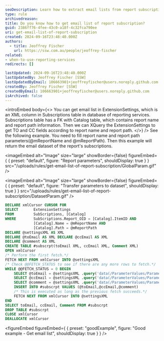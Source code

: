 ```yaml
---
seoDescription: Learn how to extract email lists from report subscriptions using SQL queries for effective reporting management
type: rule
archivedreason:
title: Do you know how to get email list of report subscription?
guid: 2386ff76-4fee-43c0-a18f-4c32fca790ee
uri: get-email-list-of-report-subscription
created: 2024-09-16T23:48:40.000Z
authors:
  - title: Jeoffrey Fischer
    url: https://ssw.com.au/people/jeoffrey-fischer
related:
- when-to-use-reporting-services
redirects: []

lastUpdated: 2024-09-16T23:48:40.000Z
lastUpdatedBy: Jeoffrey Fischer [SSW]
lastUpdatedByEmail: 106663901+jeoffreyfischer@users.noreply.github.com
createdBy: Jeoffrey Fischer [SSW]
createdByEmail: 106663901+jeoffreyfischer@users.noreply.github.com
isArchived: false
---
```


<introEmbed
  body={<>
You can get email list in ExtensionSettings, which is an XML column in Subscriptions table in database of reporting services. Subscriptions table has a FK with Catalog table, which contains report name and report path information. Then we can XQuery the ExtensionSettings to get TO and CC fields according to report name and report path.
  </>}
/>
See the following example. You need to fill report name and report path parameters(@mReportName and @mReportPath). Then this example will return the email dataset of the report's subscriptions.


<imageEmbed
  alt="Image"
  size="large"
  showBorder={false}
  figureEmbed={ {
    preset: "default",
    figure: "Report parameters",
    shouldDisplay: true
  } }
  src="/uploads/rules/get-email-list-of-report-subscription/GlobalParam.gif"
/>


<imageEmbed
  alt="Image"
  size="large"
  showBorder={false}
  figureEmbed={ {
    preset: "default",
    figure: "Transfer parameters to dataset",
    shouldDisplay: true
  } }
  src="/uploads/rules/get-email-list-of-report-subscription/DatasetParam.gif"
/>

```sql
DECLARE xmlCursor CURSOR FOR
SELECT       ExtensionSettings
FROM         SubScriptions, [Catalog]
WHERE        SubScriptions.Report_OID = [Catalog].ItemID AND
             [Catalog].Name = @mReportName AND
             [Catalog].Path = @mReportPath
DECLARE @settingsXML AS XML
DECLARE @toEmail AS XML DECLARE @ccEmail AS XML
DECLARE @comment AS XML
CREATE TABLE #subscrpt(toEmail XML, ccEmail XML, Comment XML)
OPEN xmlCursor
/* Perform the first fetch.*/
FETCH NEXT FROM xmlCursor INTO @settingsXML
/* Check @@FETCH_STATUS to see if there are any more rows to fetch.*/
WHILE @@FETCH_STATUS = 0 BEGIN
    SELECT @toEmail = @settingsXML .query('data(/ParameterValues/ParameterValue [Name = "TO"]/Value)')
    SELECT @ccEmail = @settingsXML .query('data(/ParameterValues/ParameterValue [Name = "CC"]/Value)')
    SELECT @comment = @settingsXML .query('data(/ParameterValues/ParameterValue [Name = "Comment"]/Value)')
    INSERT INTO #subscrpt VALUES (@toEmail,@ccEmail,@comment)
    /* This is executed as long as the previous fetch succeeds.*/
    FETCH NEXT FROM xmlCursor INTO @settingsXML
END
SELECT toEmail, ccEmail, Comment FROM #subscrpt
DROP TABLE #subscrpt
CLOSE xmlCursor
DEALLOCATE xmlCursor

```

<figureEmbed figureEmbed={ {
  preset: "goodExample",
  figure: "Good example - Get email list",
  shouldDisplay: true
} } />
